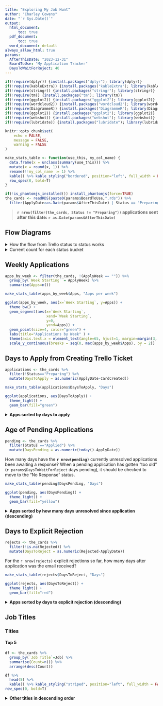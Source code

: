 ```yaml
---
title: "Exploring My Job Hunt"
author: "Charley Cowens"
date: "`r Sys.Date()`"
output:
  html_document: 
      toc: true
  pdf_document:
      toc: true
  word_document: default
always_allow_html: true
params:
  AfterThisDate: "2023-12-31"
  BoardToUse: "My Application Tracker"
  DaysToWaitForReject: 40
---
```



```r
if(!require(dplyr)) {install.packages("dplyr"); library(dplyr)}
if(!require(kableExtra)) {install.packages("kableExtra"); library(kableExtra)}
if(!require(stringr)) {install.packages("stringr"); library(stringr)}
if(!require(tm)) {install.packages("tm"); library(tm)}
if(!require(ggplot2)) {install.packages("ggplot2"); library(ggplot2)}
if(!require(wordcloud2)) {install.packages("wordcloud2"); library(wordcloud2)}
if(!require(DiagrammeR)) {install.packages("DiagrammeR"); library(DiagrammeR)}
if(!require(ggplot2)) {install.packages("ggplot2"); library(ggplot2)}
if(!require(webshot)) {install.packages("webshot"); library(webshot)}
if(!require(lubridate)) {install.packages("lubridate"); library(lubridate)}
```



```r
knitr::opts_chunk$set(
	echo = FALSE,
	message = FALSE,
	warning = FALSE
)

make_stats_table <- function(use_this, my_col_name) {
  data.frame(x = unclass(summary(use_this))) %>% 
  mutate(x = round(x, 1)) %>% 
  rename(!!my_col_name := 1) %>% 
  kable() %>% kable_styling("bordered", position="left", full_width = FALSE) %>% 
  row_spec(0, bold=T)  
}

if(!is_phantomjs_installed()) install_phantomjs(force=TRUE)
the_cards <- readRDS(paste0(params$BoardToUse,".rds")) %>% 
  filter(ApplyDate>as.Date(params$AfterThisDate) | Status == "Preparing")
```

> **`r nrow(filter(the_cards, Status != "Preparing"))` applications sent after this date: `r as.Date(params$AfterThisDate)`**

## Flow Diagrams

<details closed><summary> How the flow from Trello status to status works</summary>

```r
mermaid("
graph LR
    A(Preparing) -->|Sent| B{Applied}
    B -->|Arranged| C{Interview}
    B -->|Bounced| D[Rejected]
    C -->|Notified| D
    C -->|Notified| E{Offer}
    C -->|Waited long enough| F[No Response]
    B --> |Waited long enough| F
    E --> |Yes| G[Acceptance]
    E --> |No| H[Declined]
    style D fill:#f00
    style F fill:#f00
    style H fill:#f00
  ")
```
</details>

<details closed><summary>Current count for each status bucket</summary>
```r
mermaidscript <- paste0(
"graph LR
    A(", "Preparing ", sum(the_cards$Status=='Preparing'), 
    ") --> B{Applied ", sum(the_cards$Status=='Applied'),
    "}
    B --> C{Interview ", sum(the_cards$Status=='Interview'), 
    "}
    B --> D[Rejected ", sum(the_cards$Status=='Rejected'), 
    "]
    C -->|", sum(the_cards$Status=='Rejected' & !is.na(the_cards$InterviewedLast)),  
    "| D
    C --> E{Offer ", sum(the_cards$Status=='Offer'),
    "}
    C -->|", sum(the_cards$Status=='No Response' & !is.na(the_cards$InterviewedLast)), 
    "| F[No Response ", sum(the_cards$Status=='No Response'), 
    "]
    B --> F
    E --> G[Acceptance ", sum(the_cards$Status=='Acceptance'),
    "]
    E --> H[Declined ", sum(the_cards$Status=='Declined'),
    "]
  ")
mermaid(mermaidscript)
```
</details>

## Weekly Applications

```r

apps_by_week <- filter(the_cards, !(ApplyWeek == "")) %>% 
  group_by(`Week Starting` = ApplyWeek) %>% 
  summarise(Apps=n()) 

make_stats_table(apps_by_week$Apps, "Apps per week")

ggplot(apps_by_week, aes(x=`Week Starting`, y=Apps)) + 
  theme_bw() +
  geom_segment(aes(x=`Week Starting`, 
                   xend=`Week Starting`, 
                   y=0, 
                   yend=Apps)) + 
  geom_point(size=4, color="green") + 
  labs(title="Applications by Week" ) + 
  theme(axis.text.x = element_text(angle=65, hjust=1, margin=margin(3, 0, 0, 0, "pt")))+
  scale_y_continuous(breaks = seq(0, max(apps_by_week$Apps), by = 2))

```

## Days to Apply from Creating Trello Ticket

```r
applications <- the_cards %>%  
  filter(!Status=="Preparing") %>% 
  mutate(DaysToApply = as.numeric(ApplyDate-CardCreated))

make_stats_table(applications$DaysToApply, "Days")

ggplot(applications, aes(DaysToApply)) + 
  theme_light() +
  geom_bar(fill="green")
```

<details closed><summary>**Apps sorted by days to apply**</summary>

```r
applications %>% 
  select(Job, Company, DaysToApply) %>%
  arrange(DaysToApply) %>% 
  kable() %>% kable_styling("striped", position="left", full_width = FALSE) %>% 
row_spec(0, bold=T)
```

</details>

## Age of Pending Applications

```r
pending <- the_cards %>%  
  filter(Status =="Applied") %>% 
  mutate(DaysPending = as.numeric(today()-ApplyDate))
```

How many days have the **`r nrow(pending)`** currently unresolved applications been awaiting a response? When a pending application has gotten "too old" (`r params$DaysToWaitForReject` days pending), it should be checked to move to the "No Response" status.


```r
make_stats_table(pending$DaysPending, "Days")

ggplot(pending, aes(DaysPending)) + 
  theme_light() +
  geom_bar(fill="yellow")
```

<details closed><summary>**Apps sorted by how many days unresolved since application (descending)**</summary>

```r

CountOfOld <- nrow(filter(pending, DaysPending > params$DaysToWaitForReject))
pending %>% 
  select(Job, Company, DaysPending) %>%
  arrange(desc(DaysPending)) %>% 
  kable() %>% kable_styling("striped", position="left", full_width = FALSE) %>% 
  row_spec(0, bold=T) %>% 
  row_spec(1:CountOfOld, color="red")
```

</details>

## Days to Explicit Rejection

```r
rejects <- the_cards %>%  
  filter(!is.na(Rejected)) %>% 
  mutate(DaysToReject = as.numeric(Rejected-ApplyDate))
```

For the `r nrow(rejects)` explicit rejections so far, how many days after application was the email received?

```r
make_stats_table(rejects$DaysToReject, "Days")

ggplot(rejects, aes(DaysToReject)) + 
  theme_light() +
  geom_bar(fill="red")


```

<details closed><summary>**Apps sorted by days to explicit rejection (descending)**</summary>

```r

rejects %>% 
  select(Job, Company, DaysToReject) %>%
  arrange(desc(DaysToReject)) %>% 
  kable() %>% kable_styling("striped", position="left", full_width = FALSE) %>% 
row_spec(0, bold=T)

```
</details>

## Job Titles

### Titles

#### Top 5

```r
df <- the_cards %>% 
  group_by(`Job Title`=Job) %>%
  summarise(Count=n()) %>% 
  arrange(desc(Count))

df %>%
  head(5) %>% 
  kable() %>% kable_styling("striped", position="left", full_width = FALSE) %>% 
row_spec(0, bold=T)

```

<details closed><summary>**Other titles in descending order**</summary>

```r
df %>%
  tail(-5) %>% 
  kable() %>% kable_styling("striped", position="left", full_width = FALSE) %>% 
row_spec(0, bold=T)

```

### Keywords

```r

# Define your character vector
text_vector <- the_cards$Job %>% str_remove_all("[:punct:]") 
corpus <- Corpus(VectorSource(text_vector)) %>% tm_map(removeWords, stopwords("english"))
dtm <- as.data.frame(as.matrix(DocumentTermMatrix(corpus)))
words <- colSums(dtm)
df <- data.frame(Word=names(dtm), Freq=words) %>% arrange(desc(Freq))

wordcloud2(data=df, size=.5, color='random-light', gridSize = 50)

```

## Locations

These are locations for the company office I would be associated with.

```r
the_cards %>% 
  group_by(Country, State, City) %>%
  summarise(Count=n()) %>% 
  arrange(desc(Count)) %>% 
  kable() %>% kable_styling("striped", position="left", full_width = FALSE) %>% 
row_spec(0, bold=T)

the_cards %>% 
  filter(Country=="US") %>% 
  group_by(State) %>%
  summarise(Count=n()) %>% 
  arrange(desc(Count)) %>% 
  kable() %>% kable_styling("striped", position="left", full_width = FALSE) %>% 
row_spec(0, bold=T)

the_cards %>% 
  group_by(Country) %>%
  summarise(Count=n()) %>% 
  arrange(desc(Count)) %>% 
  kable() %>% kable_styling("striped", position="left", full_width = FALSE) %>% 
row_spec(0, bold=T)


```

## More Than One App at a Company

These are companies I've applied at more than once.

```r
the_cards %>% 
  group_by(Company) %>% 
  summarise(Applications = n()) %>% 
  arrange(desc(Applications)) %>% 
  filter(Applications > 1) %>% 
  kable() %>% kable_styling("striped", position="left", full_width = FALSE) %>% 
row_spec(0, bold=T)
```
